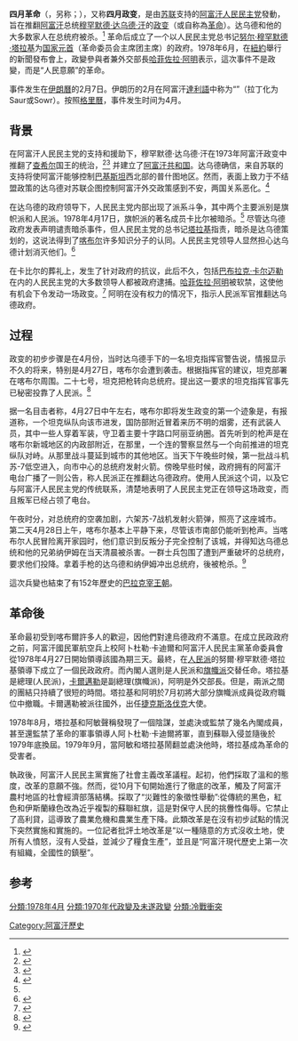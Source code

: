 {{Infobox military conflict
| conflict = 四月革命
| partof = [[苏联－阿富汗战争|苏联－阿富汗战争]]的前奏以及[[冷战|冷战]]
| image = [[File:Day_after_Saur_revolution_in_Kabul_(773).jpg|300px]]
| caption = 在[[喀布尔|喀布尔]][[阿格_(喀布尔)|总统府]]大门外戒備的[[阿富汗军事|阿富汗國民軍]]，攝於1978年4月29日
| date = 1978年4月27日-28日
| place = [[阿富汗|阿富汗]]
| coordinates =
| map_type =
| latitude =
| longitude =
| map_size =
| map_caption =
| territory =
| result = 阿富汗人民民主黨胜利
*[[穆罕默德·达乌德汗|穆罕默德·达乌德汗]]被推翻，達烏德家族被殺。
*[[阿富汗民主共和国|阿富汗民主共和国]]建立
| status =
| combatant1 = {{flag icon|Afghanistan|1974}} [[阿富汗共和國|阿富汗共和國]]
*[[阿富汗军事|阿富汗軍隊]]
| combatant2 ={{flagicon image|Flag of the People's Democratic Party of Afghanistan.svg}} [[阿富汗人民民主黨|阿富汗人民民主黨]]
*支持:
*{{flag|USSR}}
| commander1 = {{flag icon|Afghanistan|1974}} [[穆罕默德·达乌德汗|穆罕默德·达乌德汗]] {{KIA}}<br/>{{flag icon|Afghanistan|1974}} {{tsl|en|Abdul Qadir Nuristani||阿卜杜勒·卡迪尔·努里斯塔尼}}<br/>{{flag icon|Afghanistan|1974}} {{le|加拉姆·海達爾·拉蘇利|Ghulam Haidar Rasuli}}{{KIA}}
| commander2 = {{flagicon image|Flag of the People's Democratic Party of Afghanistan.svg}} [[穆罕默德·瓦坦賈爾|穆罕默德·瓦坦賈爾]]<ref name="fas.org">{{cite web|url=http://www.fas.org/sgp/news/2002/02/kgb-afgh.html|title=The KGB in Afghanistan: Mitrokhin Documents Disclosed|date=25 February 2002|publisher=Federation of American Scientists|accessdate=2016-08-29|archive-date=2018-12-25|archive-url=https://web.archive.org/web/20181225071343/https://fas.org/sgp/news/2002/02/kgb-afgh.html|dead-url=no}}</ref><br>{{flagicon image|Flag of the People's Democratic Party of Afghanistan.svg}} [[阿卜杜勒·卡迪尔|阿卜杜勒·卡迪尔]]<br/>{{flagicon image|Flag of the People's Democratic Party of Afghanistan.svg}} [[努尔·穆罕默德·塔拉基|努尔·穆罕默德·塔拉基]] <ref name="fas.org"/><br/>{{flagicon image|Flag of the People's Democratic Party of Afghanistan.svg}} [[哈菲佐拉·阿明|哈菲佐拉·阿明]]<br/>{{flagicon image|Flag of the People's Democratic Party of Afghanistan.svg}} [[巴布拉克·卡尔迈勒|巴布拉克·卡尔迈勒]]<ref name="fas.org"/>
| strength1 =
| strength2 =
| casualties1 =
| casualties2 =
| notes =
}}
{{Campaignbox 阿富汗內戰}}
'''四月革命'''（{{lang-fa|إنقلاب ثور|lit=二月革命}}，另称{{lang-fa|۷ ثور|lit=2月7日}}；{{lang-ps|د ثور انقلاب|lit=二月革命}}），又称'''四月政变'''，是由[[苏联|苏联]]支持的[[阿富汗人民民主党|阿富汗人民民主党]]發動，旨在推翻[[阿富汗共和國|阿富汗]]总统[[穆罕默德·达乌德·汗|穆罕默德·达乌德·汗]]的[[政变|政变]]（或自称為[[革命|革命]]）。达乌德和他的大多数家人在总统府被杀。<ref>{{Cite web|url=http://www.afghanland.com/history/biography/daoud.html|title=Mohammad Daud Khan|last=|first=|date=2000|website=Afghanland.com|archive-url=https://web.archive.org/web/20170817040633/http://www.afghanland.com/history/biography/daoud.html|archive-date=2017-08-17|dead-url=no|access-date=2018-03-11}}</ref> 革命后成立了一个以人民民主党总书记[[努尔·穆罕默德·塔拉基|努尔·穆罕默德·塔拉基]]为[[阿富汗总统|国家元首]]（革命委员会主席团主席）的政府。1978年6月，在[[紐約|紐約]]舉行的新聞發布會上，政變參與者兼外交部長[[哈菲佐拉·阿明|哈菲佐拉·阿明]]表示，這次事件不是政變，而是“人民意願”的革命。

事件发生在[[伊朗曆|伊朗曆]]的2月7日。伊朗历的2月在阿富汗[[達利語|達利語]]中称为“{{lang|prs|ثور}}”（拉丁化为Saur或Sowr）。按照[[格里曆|格里曆]]，事件发生时间为4月。

==背景==
在阿富汗人民民主党的支持和援助下，穆罕默德·达乌德·汗在1973年阿富汗政变中推翻了[[查希尔|查希尔]]国王的统治，<ref>{{cite web|url=http://news.bbc.co.uk/1/hi/world/analysis/83854.stm|title=Afghanistan: 20 years of bloodshed|last=|first=|date=1998-04-26|website=BBC News|archive-url=https://web.archive.org/web/20181225071341/http://news.bbc.co.uk/2/hi/world/analysis/83854.stm|archive-date=2018-12-25|dead-url=no|access-date=2018-03-12}}</ref><ref>{{cite web |url=http://countrystudies.us/afghanistan/28.htm |title=Daoud's Republic |publisher=Countrystudies.us |date= |accessdate=22 December 2013 |archive-date=2018-12-25 |archive-url=https://web.archive.org/web/20181225082111/http://countrystudies.us/404.htm |dead-url=no }}</ref> 并建立了[[阿富汗共和国|阿富汗共和国]]。达乌德确信，来自苏联的支持将使阿富汗能够控制[[巴基斯坦|巴基斯坦]]西北部的普什图地区。然而，表面上致力于不结盟政策的达乌德对苏联企图控制阿富汗外交政策感到不安，两国关系恶化。<ref>{{Cite book|url=https://books.google.com/books?id=AwJg8iXi1hgC|title=Ghosts of Afghanistan: The Haunted Battleground|last=Steele|first=Jonathan|date=2012-01-01|publisher=Counterpoint Press|year=|isbn=9781582437873|location=|pages=64–65|language=en|via=|access-date=2019-08-24|archive-date=2018-12-25|archive-url=https://web.archive.org/web/20181225071345/https://books.google.com/books?id=AwJg8iXi1hgC|dead-url=no}}</ref>

在达乌德的政府领导下，人民民主党内部出现了派系斗争，其中两个主要派别是旗帜派和人民派。1978年4月17日，旗帜派的著名成员卡比尔被暗杀。<ref name=":1" />{{Rp|771}} 尽管达乌德政府发表声明谴责暗杀事件，但人民民主党的总书记[[塔拉基|塔拉基]]指责，暗杀是达乌德策划的，这说法得到了[[喀布尔|喀布尔]]许多知识分子的认同。人民民主党领导人显然担心达乌德计划消灭他们。<ref name=":1">{{Cite book|url=https://books.google.com/books?id=yvr_AwAAQBAJ|title=Afghanistan|last=Dupree|first=Louis|date=2014-07-14|publisher=Princeton University Press|year=|isbn=9781400858910|location=|pages=771|language=en|via=|access-date=2019-08-24|archive-date=2017-03-23|archive-url=https://web.archive.org/web/20170323183818/https://books.google.com/books?id=yvr_AwAAQBAJ|dead-url=no}}</ref>

在卡比尔的葬礼上，发生了针对政府的抗议，此后不久，包括[[巴布拉克·卡尔迈勒|巴布拉克·卡尔迈勒]]在内的人民民主党的大多数领导人都被政府逮捕。[[哈菲佐拉·阿明|哈菲佐拉·阿明]]被软禁，这使他有机会下令发动一场政变。<ref name=Barnett>{{cite web|url=https://books.google.be/books?id=laG03iJF7t8C&lpg=PA290&dq=|title=The Fragmentation of Afghanistan|last=Rubin|first=Barnett R.|date=2002|publisher=Yale University Press|year=|isbn=9780300095197|location=|pp=104–105|access-date=2019-08-24|archive-url=https://web.archive.org/web/20181225071348/https://books.google.be/books?id=laG03iJF7t8C&lpg=PA290&dq=|archive-date=2018-12-25|dead-url=yes}}</ref> 阿明在没有权力的情况下，指示人民派军官推翻达乌德政府。

==过程==
政变的初步步骤是在4月份，当时达乌德手下的一名坦克指挥官警告说，情报显示不久的将来，特别是4月27日，喀布尔会遭到袭击。根据指挥官的建议，坦克部署在喀布尔周围。二十七号，坦克把枪转向总统府。提出这一要求的坦克指挥官事先已秘密投靠了人民派。<ref>{{Cite book|title=Games Without Rules: the often interrupted history of Afghanistan|url=https://archive.org/details/gameswithoutrule0000ansa|last=Ansary|first=Tamim|publisher=Public Affairs|year=2012|isbn=978-1-61039-094-1|location=New York|pages=[https://archive.org/details/gameswithoutrule0000ansa/page/177 177]}}</ref> 

据一名目击者称，4月27日中午左右，喀布尔即将发生政变的第一个迹象是，有报道称，一个坦克纵队向该市进发，国防部附近冒着来历不明的烟雾，还有武装人员，其中一些人穿着军装，守卫着主要十字路口阿丽亚纳圈。首先听到的枪声是在喀布尔新城地区的内政部附近，在那里，一个连的警察显然与一个向前推进的坦克纵队对峙。从那里战斗蔓延到城市的其他地区。当天下午晚些时候，第一批战斗机苏-7低空进入，向市中心的总统府发射火箭。傍晚早些时候，政府拥有的阿富汗电台广播了一则公告，称人民派正在推翻达乌德政府。使用人民派这个词，以及它与阿富汗人民民主党的传统联系，清楚地表明了人民民主党正在领导这场政变，而且叛军已经占领了电台。

午夜时分，对总统府的空袭加剧，六架苏-7战机发射火箭弹，照亮了这座城市。第二天4月28日上午，喀布尔基本上平静下来，尽管该市南部仍能听到枪声。当喀布尔人民冒险离开家园时，他们意识到反叛分子完全控制了该城，并得知达乌德总统和他的兄弟纳伊姆在当天清晨被杀害。一群士兵包围了遭到严重破坏的总统府，要求他们投降。拿着手枪的达乌德和纳伊姆冲出总统府，後被枪杀。<ref name=":0">{{Cite web|url=http://www.hackwriters.com/78RevolutionAfghan.htm|title=Surviving the '78 Revolution in Afghanistan|last=Thompson|first=Larry|date=December 2009|website=www.hackwriters.com|archive-url=https://web.archive.org/web/20171019150657/http://www.hackwriters.com/78RevolutionAfghan.htm|archive-date=2017-10-19|dead-url=no|access-date=2011-04-06}}</ref>

這次兵變也結束了有152年歷史的[[巴拉克宰王朝|巴拉克宰王朝]]。

==革命後==
革命最初受到喀布爾許多人的歡迎，因他們對達烏德政府不滿意。在成立民政政府之前，阿富汗國民軍航空兵上校阿卜杜勒·卡迪爾和阿富汗人民民主黨革命委員會從1978年4月27日開始領導該國為期三天。最終，在[[人民派|人民派]]的努爾·穆罕默德·塔拉基領導下成立了一個民政政府。而內閣人選則是人民派和[[旗幟派|旗幟派]]交替任命。塔拉基是總理(人民派)，[[卡爾邁勒|卡爾邁勒]]是副總理(旗幟派)，阿明是外交部長。但是，兩派之間的團結只持續了很短的時間。塔拉基和阿明於7月初將大部分旗幟派成員從政府職位中撤職。卡爾邁勒被派往國外，出任[[捷克斯洛伐克|捷克斯洛伐克]]大使。 

1978年8月，塔拉基和阿敏聲稱發現了一個陰謀，並處決或監禁了幾名內閣成員，甚至還監禁了革命的軍事領導人阿卜杜勒·卡迪爾將軍，直到蘇聯入侵並隨後於1979年底換屆。1979年9月，當阿敏和塔拉基鬧翻並處決他時，塔拉基成為革命的受害者。

執政後，阿富汗人民民主黨實施了社會主義改革議程。起初，他們採取了溫和的態度，改革的意願不強。然而，從10月下旬開始進行了徹底的改革，觸及了阿富汗農村地區的社會經濟部落結構。採取了“災難性的象徵性舉動”:從傳統的黑色，紅色和伊斯蘭綠色改為近乎複製的蘇聯紅旗，這是對保守人民的挑釁性侮辱。它禁止了高利貸，這導致了農業危機和農業生產下降。此類改革是在沒有初步試點的情況下突然實施和實施的。一位記者批評土地改革是“以一種隨意的方式沒收土地，使所有人憤怒，沒有人受益，並減少了糧食生產”，並且是“阿富汗現代歷史上第一次有組織，全國性的鎮壓”。

==参考==
<references/>

[[Category:阿富汗歷史|Category:阿富汗歷史]]
[[分類:1978年4月|分類:1978年4月]]
[[分類:1970年代政變及未遂政變|分類:1970年代政變及未遂政變]]
[[分類:冷戰衝突|分類:冷戰衝突]]